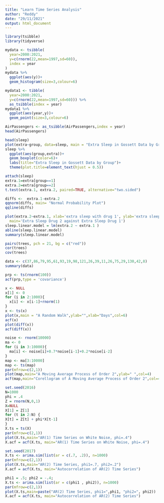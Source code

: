 ```yaml
---
title: "Learn Time Series Analysis"
author: "Reddy"
date: "29/11/2021"
output: html_document
---
```

```r
library(tsibble)
library(tidyverse)
```
```r
mydata <- tsibble(
  year=2000:2021,
  y=c(rnorm(22,mean=1997,sd=60)),
  index = year
)
mydata %>% 
  ggplot(aes(y))+
  geom_histogram(size=3,colour=6)
```
```r
mydata1 <- tibble(
  year=2000:2021,
  y=c(rnorm(22,mean=1997,sd=60))) %>% 
  as_tsibble(index = year)
mydata1 %>% 
  ggplot(aes(year,y))+
  geom_point(size=3,colour=6)
```
```r
AirPassengers <- as_tsibble(AirPassengers,index = year)
head(AirPassengers)
```


```r
head(sleep)
plot(extra~group, data=sleep, main = "Extra Sleep in Gossett Data by Group")
sleep %>% 
  ggplot(aes(group,extra))+
  geom_boxplot(color=6)+
  labs(title="Extra Sleep in Gossett Data by Group")+
  theme(plot.title=element_text(hjust = 0.5))
```

```r
attach(sleep)
extra.1=extra[group==1] 
extra.2=extra[group==2] 
t.test(extra.1, extra.2, paired=TRUE, alternative="two.sided")
```
```r
diffs <-  extra.1-extra.2
qqnorm(diffs, main= "Normal Probability Plot")
qqline(diffs)
```

```r
plot(extra.2~extra.1, xlab='extra sleep with drug 1', ylab='extra sleep with drug 2' ,
  main='Extra Sleep Drug 2 against Extra Sleep Drug 1')
sleep.linear.model = lm(extra.2 ~ extra.1 )
abline(sleep.linear.model)
summary(sleep.linear.model)
```

```r
pairs(trees, pch = 21, bg = c("red"))
cor(trees)
cov(trees)
```

```r
data <- c(37,86,79,95,61,93,19,98,121,26,39,11,26,75,29,130,42,8)
summary(data)
```
```r
prp <- ts(rnorm(100)) 
acf(prp,type = 'covariance')
```

```r
x <- NULL
x[1] <- 0
for (i in 2:1000){
  x[i] <- x[i-1]+rnorm(1)
}
x <- ts(x)
plot(x,main = "A Random Walk",ylab="",xlab="Days",col=6)
acf(x)
plot(diff(x))
acf(diff(x))
```

```r
noise <- rnorm(10000)
ma <- 0
for (i in 3:10000){
  ma[i] <- noise[i]+0.7*noise[i-1]+0.2*noise[i-2]
}
map <- ma[3:10000]
map <- ts(map)
par(mfrow=c(2,1))
plot(map,main="A Moving Average Process of Order 2",ylab=" ",col=4)
acf(map,main="Corellogram of A Moving Average Process of Order 2",col=4)
```

```r
set.seed(2016)
N=1000
phi = .4
Z = rnorm(N,0,1)
X=NULL
X[1] = Z[1]
for (t in 2:N) {
X[t] = Z[t] + phi*X[t-1]
}
X.ts = ts(X)
par(mfrow=c(2,1))
plot(X.ts,main="AR(1) Time Series on White Noise, phi=.4")
X.acf = acf(X.ts, main="AR(1) Time Series on White Noise, phi=.4")
```

```r
set.seed(2017)
X.ts <- arima.sim(list(ar = c(.7, .2)), n=1000)
par(mfrow=c(2,1))
plot(X.ts,main="AR(2) Time Series, phi1=.7, phi2=.2")
X.acf = acf(X.ts, main="Autocorrelation of AR(2) Time Series")
```
```r
phi1 = .5; phi2 = -.4;
X.ts <- arima.sim(list(ar = c(phi1 , phi2)), n=1000)
par(mfrow=c(2,1))
plot(X.ts,main=paste("AR(2) Time Series, phi1=",phi1, "phi2=", phi2))
X.acf = acf(X.ts, main="Autocorrelation of AR(2) Time Series")
```

```r

```

